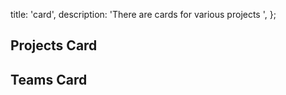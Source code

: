   title: 'card',
  description: 'There are cards for various projects ',
};

## Projects Card

<ComponentCodePreview name='cardcomponent' />

## Teams Card
<ComponentCodePreview name='cardcomponent2' />
